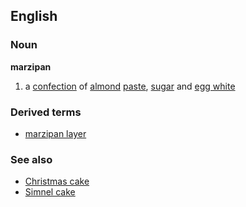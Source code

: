 ==English==
===Noun===
{{wikipedia}}
'''marzipan'''
# a [[confection]] of [[almond]] [[paste]], [[sugar]] and [[egg white]]
===Derived terms===
*[[marzipan layer]]
===See also===
*[[Christmas cake]]
*[[Simnel cake]]